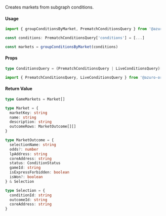 Creates markets from subgraph conditions.

#### Usage

```ts
import { groupConditionsByMarket, PrematchConditionsQuery } from '@azuro-org/toolkit'

const conditions: PrematchConditionsQuery['conditions'] = [...]

const markets = groupConditionsByMarket(conditions)
```

#### Props
```ts
type ConditionsQuery = (PrematchConditionsQuery | LiveConditionsQuery)['conditions']
```

```ts
import { PrematchConditionsQuery, LiveConditionsQuery } from '@azuro-org/toolkit'
```

#### Return Value

```ts
type GameMarkets = Market[]
```

```ts
type Market = {
  marketKey: string
  name: string
  description: string
  outcomeRows: MarketOutcome[][]
}

type MarketOutcome = {
  selectionName: string
  odds?: number
  lpAddress: string
  coreAddress: string
  status: ConditionStatus
  gameId: string
  isExpressForbidden: boolean
  isWon?: boolean
} & Selection

type Selection = {
  conditionId: string
  outcomeId: string
  coreAddress: string
}
```
